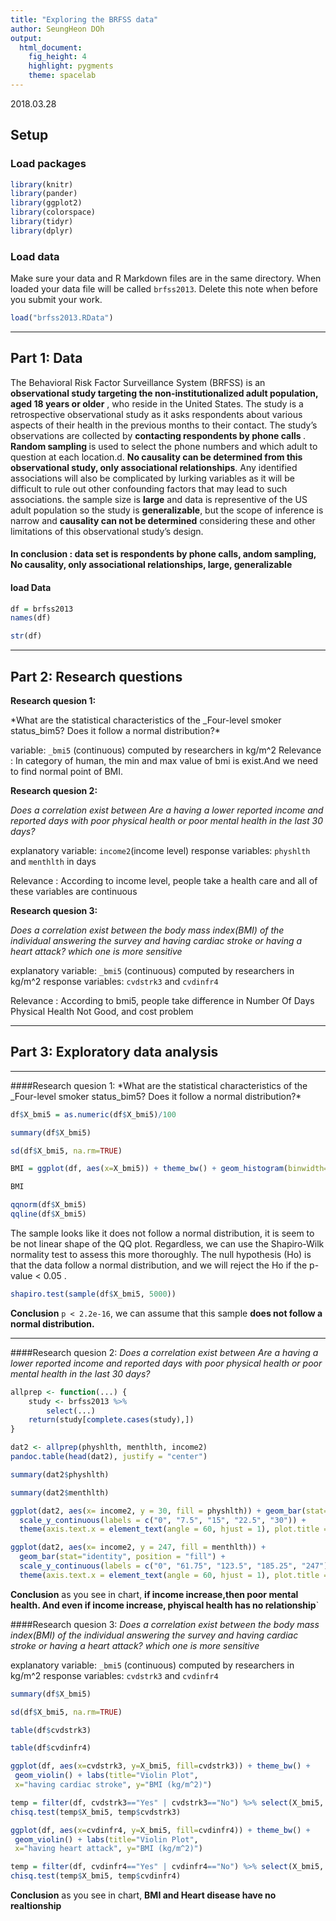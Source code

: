 ```yaml
---
title: "Exploring the BRFSS data"
author: SeungHeon DOh
output: 
  html_document: 
    fig_height: 4
    highlight: pygments
    theme: spacelab
---
```


2018.03.28


## Setup

### Load packages

```r
library(knitr)
library(pander)
library(ggplot2)
library(colorspace)
library(tidyr)
library(dplyr)
```

### Load data

Make sure your data and R Markdown files are in the same directory. When
loaded your data file will be called `brfss2013`. Delete this note when 
before you submit your work. 

```r
load("brfss2013.RData")
```



* * *

## Part 1: Data

The Behavioral Risk Factor Surveillance System (BRFSS) is an **observational study targeting the non-institutionalized adult population, aged 18 years or older** , who reside in the United States. The study is a retrospective observational study as it asks respondents about various aspects of their health in the previous months to their contact. The study’s observations are collected by  **contacting respondents by phone calls **. **Random sampling ** is used to select the phone numbers and which adult to question at each location.d. **No causality can be determined from this observational study, only associational relationships**. Any identified associations will also be complicated by lurking variables as it will be difficult to rule out other confounding factors that may lead to such associations. the sample size is **large** and data is representive of the US adult population so the study is **generalizable**, but the scope of inference is narrow and **causality can not be determined** considering these and other limitations of this observational study’s design.


#### In conclusion : data set is respondents by phone calls, andom sampling, No causality, only associational relationships, large, generalizable

#### load Data
```r
df = brfss2013
names(df)
```
```r
str(df)
```
* * *

## Part 2: Research questions

**Research quesion 1:** 

*What are the statistical characteristics of the _Four-level smoker status_bim5? Does it follow a normal distribution?*

variable: `_bmi5` (continuous) computed by researchers in kg/m^2
Relevance : In category of human, the min and max value of bmi is exist.And we need to find normal point of BMI. 


**Research quesion 2:** 

*Does a correlation exist between Are a having a lower reported income and reported days with poor physical health or poor mental health in the last 30 days?*

explanatory variable: `income2`(income level)
response variables: `physhlth` and `menthlth` in days

Relevance : According to income level, people take a health care and all of these variables are continuous

**Research quesion 3:** 

*Does a correlation exist between the body mass index(BMI) of the individual answering the survey and having cardiac stroke or having a heart attack? which one is more sensitive*

explanatory variable: `_bmi5` (continuous) computed by researchers in kg/m^2
response variables: `cvdstrk3`  and `cvdinfr4`  

Relevance : According to bmi5, people take difference in Number Of Days Physical Health Not Good, and cost problem



* * *

## Part 3: Exploratory data analysis

---

####Research quesion 1:
*What are the statistical characteristics of the _Four-level smoker status_bim5? Does it follow a normal distribution?*



```r
df$X_bmi5 = as.numeric(df$X_bmi5)/100
```

```r
summary(df$X_bmi5)
```

```r
sd(df$X_bmi5, na.rm=TRUE)
```
```r
BMI = ggplot(df, aes(x=X_bmi5)) + theme_bw() + geom_histogram(binwidth=2, alpha=0.5, aes(y=..density..), fill="lightblue", col="grey") + stat_function(fun=dnorm, args=list(mean=26.63, sd=6.1566), col="red") + geom_rug() + labs(title="Distribution of BMI", x="BMI", y="Frequency")
```

```r
BMI
```
```r
qqnorm(df$X_bmi5) 
qqline(df$X_bmi5)
```

The sample looks like it does not follow a normal distribution, it is seem to be not linear shape of the QQ plot.
Regardless, we can use the Shapiro-Wilk normality test to assess this more thoroughly. The null hypothesis (Ho) is that the data follow a normal distribution, and we will reject the Ho if the p-value < 0.05 .
```r
shapiro.test(sample(df$X_bmi5, 5000))
```

**Conclusion** `p < 2.2e-16`, we can assume that this sample **does not follow a normal distribution.**

---

####Research quesion 2:
*Does a correlation exist between Are a having a lower reported income and reported days with poor physical health or poor mental health in the last 30 days?*
```r
allprep <- function(...) {
    study <- brfss2013 %>%
        select(...) 
    return(study[complete.cases(study),])
}
```


```r
dat2 <- allprep(physhlth, menthlth, income2)
pandoc.table(head(dat2), justify = "center")
```
```r
summary(dat2$physhlth)
```
```r
summary(dat2$menthlth)
```

```r
ggplot(dat2, aes(x= income2, y = 30, fill = physhlth)) + geom_bar(stat="identity", position = "fill") + 
  scale_y_continuous(labels = c("0", "7.5", "15", "22.5", "30")) +
  theme(axis.text.x = element_text(angle = 60, hjust = 1), plot.title = element_text(hjust = 0.5))
```

```r
ggplot(dat2, aes(x= income2, y = 247, fill = menthlth)) + 
  geom_bar(stat="identity", position = "fill") + 
  scale_y_continuous(labels = c("0", "61.75", "123.5", "185.25", "247")) +
  theme(axis.text.x = element_text(angle = 60, hjust = 1), plot.title = element_text(hjust = 0.5))
```

**Conclusion** 
as you see in chart, **if income increase,then poor mental health. And  even if income increase, phyiscal health has no relationship**`



####Research quesion 3:
*Does a correlation exist between the body mass index(BMI) of the individual answering the survey and having cardiac stroke or having a heart attack? which one is more sensitive*

explanatory variable: `_bmi5` (continuous) computed by researchers in kg/m^2
response variables: `cvdstrk3`  and `cvdinfr4`  
```r
summary(df$X_bmi5)
```

```r
sd(df$X_bmi5, na.rm=TRUE)
```

```r
table(df$cvdstrk3)
```

```r
table(df$cvdinfr4)
```

```r
ggplot(df, aes(x=cvdstrk3, y=X_bmi5, fill=cvdstrk3)) + theme_bw() +
 geom_violin() + labs(title="Violin Plot",
 x="having cardiac stroke", y="BMI (kg/m^2)")
```

```r
temp = filter(df, cvdstrk3=="Yes" | cvdstrk3=="No") %>% select(X_bmi5, cvdstrk3)
chisq.test(temp$X_bmi5, temp$cvdstrk3)
```
```r
ggplot(df, aes(x=cvdinfr4, y=X_bmi5, fill=cvdinfr4)) + theme_bw() +
 geom_violin() + labs(title="Violin Plot",
 x="having heart attack", y="BMI (kg/m^2)")
```

```r
temp = filter(df, cvdinfr4=="Yes" | cvdinfr4=="No") %>% select(X_bmi5, cvdinfr4)
chisq.test(temp$X_bmi5, temp$cvdinfr4)
```
**Conclusion** 
as you see in chart, **BMI and Heart disease have no realtionship**